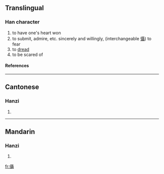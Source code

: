 ==Translingual==
===Han character===
{{Han char|rn=9|rad=人|as=18|sn=20|four=|canj=人尸十十 (OSJJ)}}
# to have one's heart won
# to submit, admire, etc. sincerely and willingly, (interchangeable [[懾]]) to fear
# to [[dread]]
# to be scared of
====References====
{{Han ref|kx=0121.310|hdz=10238.070|uh=34A4|ud=13476}}

----
==Cantonese==
===Hanzi===
{{yue-hanzi|jyut=|y=jip3, sip3}}
# {{defn|Cantonese}}

----
==Mandarin==
===Hanzi===
{{cmn-hanzi|pin=[[shè]] (she4)|wg=she<sup>4</sup>}}
# {{defn|Mandarin}}

[[fr:㒤]]